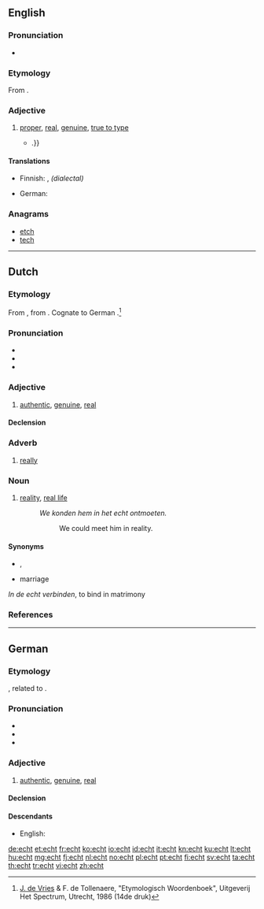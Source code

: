 ==English==
{{was wotd|2011|December|2}}

===Pronunciation===
* {{IPA|/ɛkt/}}

===Etymology===
From {{etyl|de}} {{term|echt||real|lang=de}}.

===Adjective===
{{en-adj}}

# [[proper]], [[real]], [[genuine]], [[true to type]]
#* {{quote-news|2009|January 18|Ross Douthat|When Buckley Met Reagan|New York Times|url=http://www.nytimes.com/2009/01/18/books/review/Douthat-t.html|passage=An '''echt''' Burkean with a snob’s disdain for the contemporary  Republican Party, Hart hinted at a road not taken{{...|, in which a Buckley-led conservative intelligentsia might have labored to infiltrate and convert the liberal-leaning Eastern Establishment, rather than making common cause with Sunbelt populists, Reagan Democrats and other faintly embarrassing constituencies}}.}}

====Translations====
{{trans-top|genuine}}
* Finnish: {{t+|fi|aito}}, ''(dialectal)'' {{t+|fi|ehta}}
{{trans-mid}}
* German: {{t+|de|echt}}
{{trans-bottom}}

===Anagrams===
* [[etch#English|etch]]
* [[tech#English|tech]]

----

==Dutch==

===Etymology===
From {{etyl|dum|nl}} {{term|echt|lang=dum}}, from {{etyl|odt|nl}} {{recons|ēhaft|ēhaft|lang=odt}}.
Cognate to German {{term|echt|lang=de}}.<ref>[[w:Jan de Vries (linguist)|J. de Vries]] & F. de Tollenaere, "Etymologisch Woordenboek", Uitgeverij Het Spectrum, Utrecht, 1986 (14de druk)</ref>

===Pronunciation===
* {{rhymes|ɛxt|lang=nl}}
* {{IPA|/ɛxt/|lang=nl}}
* {{audio|Nl-echt.ogg|audio}}

===Adjective===
{{nl-adj}}

# [[authentic]], [[genuine]], [[real]]

====Declension====
{{nl-decl-adj}}

===Adverb===
{{nl-adv}}

# [[really]]

===Noun===
{{nl-noun|n|-|-}}

# [[reality]], [[real life]]
#: ''We konden hem in het echt ontmoeten.''
#:: We could meet him in reality.

====Synonyms====
* {{sense|reality}} {{l|nl|werkelijkheid}}, {{l|nl|realiteit}}

{{nl-noun|m|-|-}}

* marriage

''In de echt verbinden'', to bind in matrimony

===References===
<references/>

----

==German==

===Etymology===
{{etyl|gml|de}} {{term|echt||lawful, pertaining to the law|lang=gml}}, related to {{etyl|goh|de}} {{term|ehaft|ēhaft||honourable|lang=goh}}.

===Pronunciation===
* {{IPA|[ʔɛçt]|lang=de}}
* {{audio|De-at-echt.ogg|audio (Austria)}}
* {{rhymes|ɛçt|lang=de}}

===Adjective===
{{de-adj|echter|echtesten}}

# [[authentic]], [[genuine]], [[real]]

====Declension====
{{de-decl-adj|echt|echter|echtest}}

====Descendants====
* English: {{l|en|echt}}

[[de:echt]]
[[et:echt]]
[[fr:echt]]
[[ko:echt]]
[[io:echt]]
[[id:echt]]
[[it:echt]]
[[kn:echt]]
[[ku:echt]]
[[lt:echt]]
[[hu:echt]]
[[mg:echt]]
[[fj:echt]]
[[nl:echt]]
[[no:echt]]
[[pl:echt]]
[[pt:echt]]
[[fi:echt]]
[[sv:echt]]
[[ta:echt]]
[[th:echt]]
[[tr:echt]]
[[vi:echt]]
[[zh:echt]]